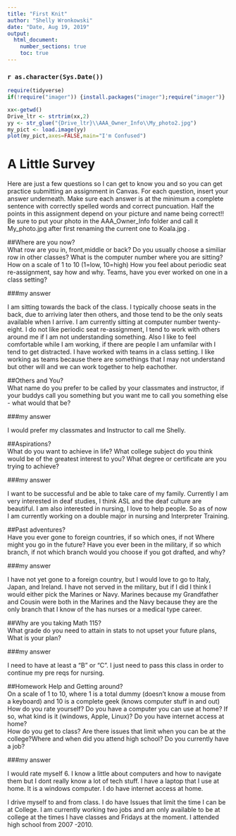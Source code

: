 ---
title: "First Knit"
author: "Shelly Wronkowski"
date: "Date, Aug 19, 2019"
output: 
  html_document:
    number_sections: true
    toc: true
---

### `r as.character(Sys.Date())`

```{r include=FALSE,echo=FALSE}
require(tidyverse)
if(!require("imager")) {install.packages("imager");require("imager")}

```

```{r echo=FALSE,out.width='100%'}
xx<-getwd()
Drive_ltr <- strtrim(xx,2)
yy <- str_glue("{Drive_ltr}\\AAA_Owner_Info\\My_photo2.jpg")
my_pict <- load.image(yy)
plot(my_pict,axes=FALSE,main="I'm Confused")
```

# A Little Survey

Here are just a few questions so I can get to know you and so you can get practice submitting an assignment in Canvas.  For each question, insert your answer underneath. Make sure each answer is at the minimum a complete sentence with correctly spelled words and correct puncuation. Half the points in this assignment depend on your picture and name being correct!!  Be sure to put your photo in the AAA_Owner_Info folder and call it My_photo.jpg after first renaming the current one to Koala.jpg . 

##Where are you now?  
What row are you in, front,middle or back?  Do you usually choose a similiar row in other classes? What is the computer number where you are sitting?  How on a scale of 1 to 10 (1=low, 10=high) How you feel about periodic seat re-assignment, say how and why. Teams, have you ever worked on one in a class setting?  


###my answer     
  
  I am sitting towards the back of the class. I typically choose seats in the back, due to arriving later then others, and those tend to be the only seats available when I arrive. I am currently sitting at computer number twenty-eight. I do not like periodic seat re-assignment, I tend to work with others around me if I am not understanding something. Also I like to feel comfortable while I am working, if there are people I am unfamilar with I tend to get distracted. I have worked with teams in a class setting. I like working as teams because there are somethings that I may not understand but other will and we can work together to help eachother.  
   
     


##Others and You?   
What name do you prefer to be called by your classmates and instructor, if your buddys call you something but you want me to call you something else - what would that be? 

###my answer     
  
   I would prefer my classmates and Instructor to call me Shelly. 
 




##Aspirations?   
What do you want to achieve in life?  What college subject do you think would be of the greatest interest to you? What degree or certificate are you trying to achieve?

###my answer     
  
  I want to be successful and be able to take care of my family. Currently I am very interested in deaf studies, I think ASL and the deaf culture are beautiful. I am also interested in nursing, I love to help people. So as of now I am currently working on a double major in nursing and Interpreter Training.  
 




##Past adventures?  
Have you ever gone to foreign countries, if so which ones, if not Where might you go in the future?  Have you ever been in the military, if so which branch, if not which branch would you choose if you got drafted, and why?

###my answer     
  
  I have not yet gone to a foreign country, but I would love to go to Italy, Japan, and Ireland. I have not served in the military, but if I did I think I would either pick the Marines or Navy. Marines because my Grandfather and Cousin were both in the Marines and the Navy because they are the only branch that I know of the has nurses or a medical type career. 
   
  




##Why are you taking Math 115?  
What grade do you need to attain in stats to not upset your future plans, What is your plan?
 

###my answer     
  
   I need to have at least a "B" or "C". I just need to pass this class in order to continue my pre reqs for nursing. 
 





##Homework Help and Getting around?  
On a scale of 1 to 10, where 1 is a total dummy (doesn't know a mouse from a keyboard) and 10 is a complete geek (knows computer stuff in and out) How do you rate yourself?  Do you have a computer you can use at home? If so, what kind is it (windows, Apple, Linux)? Do you have internet access at home?  
How do you get to class? Are there issues that limit when you can be at the college?Where and when did you attend high school?  Do you currently have a job?

###my answer   
  
   
  I would rate myself 6. I know a little about computers and how to navigate them but I dont really know a lot of tech stuff. I have a laptop that I use at home. It is a windows computer. I do have internet access at home. 
  
  I drive myself to and from class. I do have Issues that limit the time I can be at College. I am currently working two jobs and am only available to be at college at the times I have classes and Fridays at the moment. I attended high school from 2007 -2010. 




